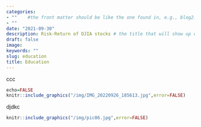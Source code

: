 ```yaml
---
categories:  
- ""    #the front matter should be like the one found in, e.g., blog2.md. It cannot be like the normal Rmd we used
- ""
date: "2021-09-30"
description: Risk-Return of DJIA stocks # the title that will show up once someone gets to this page
draft: false
image: 
keywords: ""
slug: education
title: Education
---
```

  

ccc
```r
echo=FALSE
knitr::include_graphics("/img/IMG_20220926_185613.jpg",error=FALSE)
```

djdkc
```r
knitr::include_graphics("/img/pic06.jpg",error=FALSE)
```

